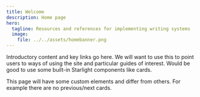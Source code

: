 ```yaml
---
title: Welcome
description: Home page
hero:
  tagline: Resources and references for implementing writing systems
  image:
    file: ../../assets/homebanner.png
---
```


Introductory content and key links go here. We will want to use this to point users to ways of using the site and particular guides of interest. Would be good to use some built-in Starlight components like cards.

This page will have some custom elements and differ from others. For example there are no previous/next cards.
